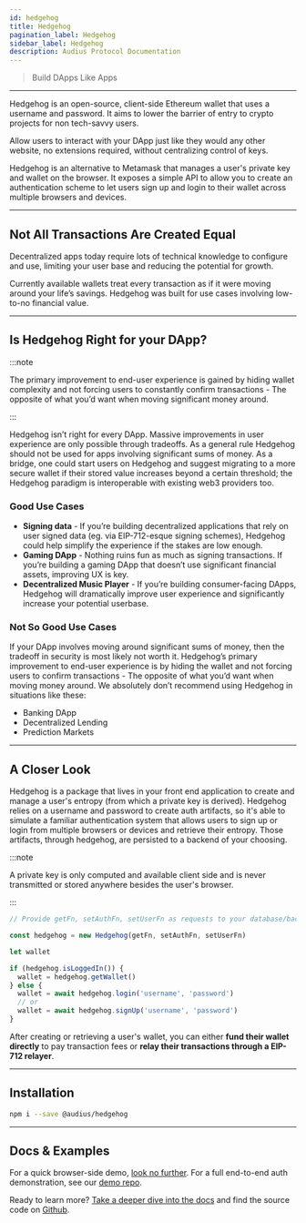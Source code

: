 ```yaml
---
id: hedgehog
title: Hedgehog
pagination_label: Hedgehog
sidebar_label: Hedgehog
description: Audius Protocol Documentation
---
```


> Build DApps Like Apps

---

Hedgehog is an open-source, client-side Ethereum wallet that uses a username and password. It aims
to lower the barrier of entry to crypto projects for non tech-savvy users.

Allow users to interact with your DApp just like they would any other website, no extensions
required, without centralizing control of keys.

Hedgehog is an alternative to Metamask that manages a user's private key and wallet on the browser.
It exposes a simple API to allow you to create an authentication scheme to let users sign up and
login to their wallet across multiple browsers and devices.

---

## Not All Transactions Are Created Equal

Decentralized apps today require lots of technical knowledge to configure and use, limiting your
user base and reducing the potential for growth.

Currently available wallets treat every transaction as if it were moving around your life’s savings.
Hedgehog was built for use cases involving low-to-no financial value.

---

## Is Hedgehog Right for your DApp?

:::note

The primary improvement to end-user experience is gained by hiding wallet complexity and not forcing
users to constantly confirm transactions - The opposite of what you’d want when moving significant
money around.

:::

Hedgehog isn’t right for every DApp. Massive improvements in user experience are only possible
through tradeoffs. As a general rule Hedgehog should not be used for apps involving significant sums
of money. As a bridge, one could start users on Hedgehog and suggest migrating to a more secure
wallet if their stored value increases beyond a certain threshold; the Hedgehog paradigm is
interoperable with existing web3 providers too.

### Good Use Cases

- **Signing data** - If you’re building decentralized applications that rely on user signed data
  (eg. via EIP-712-esque signing schemes), Hedgehog could help simplify the experience if the stakes
  are low enough.
- **Gaming DApp** - Nothing ruins fun as much as signing transactions. If you’re building a gaming
  DApp that doesn’t use significant financial assets, improving UX is key.
- **Decentralized Music Player** - If you’re building consumer-facing DApps, Hedgehog will
  dramatically improve user experience and significantly increase your potential userbase.

### Not So Good Use Cases

If your DApp involves moving around significant sums of money, then the tradeoff in security is most
likely not worth it. Hedgehog’s primary improvement to end-user experience is by hiding the wallet
and not forcing users to confirm transactions - The opposite of what you’d want when moving money
around. We absolutely don’t recommend using Hedgehog in situations like these:

- Banking DApp
- Decentralized Lending
- Prediction Markets

---

## A Closer Look

Hedgehog is a package that lives in your front end application to create and manage a user's entropy
(from which a private key is derived). Hedgehog relies on a username and password to create auth
artifacts, so it's able to simulate a familiar authentication system that allows users to sign up or
login from multiple browsers or devices and retrieve their entropy. Those artifacts, through
hedgehog, are persisted to a backend of your choosing.

:::note

A private key is only computed and available client side and is never transmitted or stored anywhere
besides the user's browser.

:::

```javascript
// Provide getFn, setAuthFn, setUserFn as requests to your database/backend service (more details in docs).

const hedgehog = new Hedgehog(getFn, setAuthFn, setUserFn)

let wallet

if (hedgehog.isLoggedIn()) {
  wallet = hedgehog.getWallet()
} else {
  wallet = await hedgehog.login('username', 'password')
  // or
  wallet = await hedgehog.signUp('username', 'password')
}
```

After creating or retrieving a user's wallet, you can either **fund their wallet directly** to pay
transaction fees or **relay their transactions through a EIP-712 relayer**.

---

## Installation

```bash
npm i --save @audius/hedgehog
```

---

## Docs & Examples

For a quick browser-side demo, [look no further](https://codesandbox.io/embed/pp9zzv2n00). For a
full end-to-end auth demonstration, see our
[demo repo](https://github.com/AudiusProject/audius-hedgehog-demo).

Ready to learn more?
[Take a deeper dive into the docs](https://audiusproject.github.io/hedgehog-docs) and find the
source code on [Github](https://github.com/AudiusProject/hedgehog).
